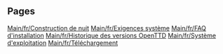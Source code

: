 
== Pages ==
[[Main/fr/Construction de nuit]]
[[Main/fr/Exigences système]]
[[Main/fr/FAQ d'installation]]
[[Main/fr/Historique des versions OpenTTD]]
[[Main/fr/Système d'exploitation]]
[[Main/fr/Téléchargement]]
